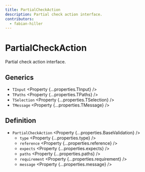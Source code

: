 ```yaml
---
title: PartialCheckAction
description: Partial check action interface.
contributors:
  - fabian-hiller
---
```



# PartialCheckAction

Partial check action interface.

## Generics

- `TInput` <Property {...properties.TInput} />
- `TPaths` <Property {...properties.TPaths} />
- `TSelection` <Property {...properties.TSelection} />
- `TMessage` <Property {...properties.TMessage} />

## Definition

- `PartialCheckAction` <Property {...properties.BaseValidation} />
  - `type` <Property {...properties.type} />
  - `reference` <Property {...properties.reference} />
  - `expects` <Property {...properties.expects} />
  - `paths` <Property {...properties.paths} />
  - `requirement` <Property {...properties.requirement} />
  - `message` <Property {...properties.message} />
